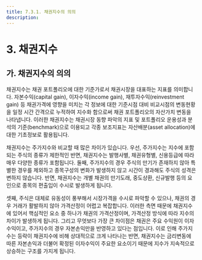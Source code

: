 ```yaml
---
title: 7.3.1. 채권지수의 의의
description:
---
```

# 3. 채권지수

## 가. 채권지수의 의의

채권지수는 채권 포트폴리오에 대한 기준가로서 채권시장을 대표하는 지표를 의미합니다. 자본수익(capital gain), 이자수익(income gain), 재투자수익(reinvestment gain) 등 채권가격에 영향을 미치는 각 정보에 대한 기준시점 대비 비교시점의 변동현황을 일정 시간 간격으로 누적하여 지수화 함으로써 채권 포트폴리오의 자산가치 변동을 나타냅니다. 이러한 채권지수는 채권시장 동향 파악의 지표 및 포트폴리오 운용성과 분석의 기준(benchmark)으로 이용되고 각종 보조지표는 자산배분(asset allocation)에 대한 기초정보로 활용됩니다.

채권지수는 주가지수와 비교할 때 많은 차이가 있습니다. 우선, 주가지수는 지수에 포함되는 주식의 종류가 제한적인 반면, 채권지수는 발행사별, 채권유형별, 신용등급에 따라 매우 다양한 종류가 포함됩니다. 둘째, 주가지수의 경우 주식의 만기가 존재하지 않아 특별한 경우를 제외하고 종목구성의 변화가 발생하지 않고 시간이 경과해도 주식의 성격은 변하지 않습니다. 반면, 채권지수는 개별 채권의 만기도래, 중도상환, 신규발행 등의 요인으로 종목의 편출입이 수시로 발생하게 됩니다. 

셋째, 주식은 대체로 유동성이 풍부해서 시장가격을 수시로 파악할 수 있으나, 채권의 경우 거래가 활발하지 않아 가격산정이 어렵고 복잡합니다. 이러한 측면 때문에 채권지수에 있어서 핵심적인 요소 중 하나가 채권의 가격산정이며, 가격산정 방식에 따라 지수의 차이가 발생하게 됩니다. 그리고 무엇보다 가장 큰 차이점은 채권은 주요 수익원이 이자수익이고, 주가지수의 경우 자본손익만을 반영하고 있다는 점입니다. 이로 인해 주가지수는 등락이 채권지수에 비해 상대적으로 크게 나타나는 반면, 채권지수는 금리변동에 따른 자본손익과 더불어 확정된 이자수익이 주요한 요소이기 때문에 지수가 지속적으로 상승하는 구조를 가지게 됩니다.

